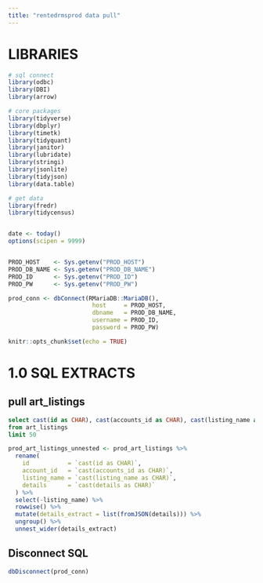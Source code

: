 ```yaml
---
title: "rentedrmsprod data pull"
---
```



# LIBRARIES
```r
# sql connect
library(odbc)
library(DBI)
library(arrow)

# core packages
library(tidyverse)
library(dbplyr)
library(timetk)
library(tidyquant)
library(janitor)
library(lubridate)
library(stringi)
library(jsonlite)
library(tidyjson)
library(data.table)

# get data
library(fredr)
library(tidycensus)


date <- today()
options(scipen = 9999)


PROD_HOST    <- Sys.getenv("PROD_HOST")
PROD_DB_NAME <- Sys.getenv("PROD_DB_NAME")
PROD_ID      <- Sys.getenv("PROD_ID")
PROD_PW      <- Sys.getenv("PROD_PW")

prod_conn <- dbConnect(RMariaDB::MariaDB(),
                        host     = PROD_HOST,
                        dbname   = PROD_DB_NAME,
                        username = PROD_ID,
                        password = PROD_PW)

knitr::opts_chunk$set(echo = TRUE)
```




# 1.0 SQL EXTRACTS
## pull art_listings
```sql
select cast(id as CHAR), cast(accounts_id as CHAR), cast(listing_name as CHAR), cast(details as CHAR)
from art_listings
limit 50
```




```r
prod_art_listings_unnested <- prod_art_listings %>%
  rename(
    id           = `cast(id as CHAR)`,
    account_id   = `cast(accounts_id as CHAR)`,
    listing_name = `cast(listing_name as CHAR)`,
    details      = `cast(details as CHAR)`
  ) %>%
  select(-listing_name) %>%
  rowwise() %>%
  mutate(details_extract = list(fromJSON(details))) %>%
  ungroup() %>%
  unnest_wider(details_extract)

```


## Disconnect SQL
```r
dbDisconnect(prod_conn)
```




















